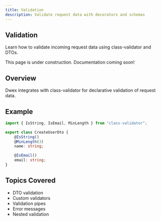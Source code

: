 ```yaml
---
title: Validation
description: Validate request data with decorators and schemas
---
```


## Validation

Learn how to validate incoming request data using class-validator and DTOs.

<Callout type="info">
This page is under construction. Documentation coming soon!
</Callout>

## Overview

Dwex integrates with class-validator for declarative validation of request data.

## Example

```typescript
import { IsString, IsEmail, MinLength } from "class-validator";

export class CreateUserDto {
	@IsString()
	@MinLength(3)
	name: string;

	@IsEmail()
	email: string;
}
```

## Topics Covered

- DTO validation
- Custom validators
- Validation pipes
- Error messages
- Nested validation
